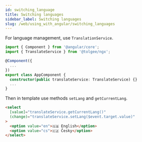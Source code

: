 ```yaml
---
id: switching_language
title: Switching languages
sidebar_label: Switching languages
slug: /web/using_with_angular/switching_languages
---
```


For language management, use `TranslationService`.

```ts title="language.component.ts"
import { Component } from '@angular/core';
import { TranslateService } from '@tolgee/ngx';

@Component({
  ...
})
export class AppComponent {
  constructor(public translateService: TranslateService) {}
  ...
}
```

Then in template use methods `setLang` and `getCurrentLang`.

```html title="language.component.html"
<select
  [value]="translateService.getCurrentLang()"
  (change)="translateService.setLang($event.target.value)"
>
  <option value="en">🇬🇧 English</option>
  <option value="cs">🇨🇿 Česky</option>
</select>
```